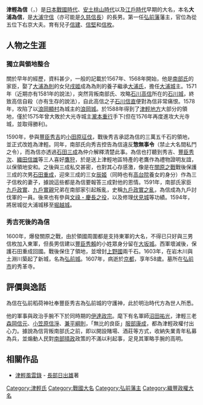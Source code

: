 {{Infobox officeholder 
| name= 津輕為信
| image= Tugaru Tamenobu.jpg
| caption= 
| order=[[弘前藩|弘前藩]]第1代藩主
| term_start=1590年
| term_end=1607年
| predecessor= 
| successor= [[津輕信枚|津輕信枚]]
| birth_date={{Birth date|1550|1|18}}<br />（天文19年1月1日）
| birth_place= 
| death_date={{Death date and age|1608|1|22|1550|1|18}}<br />（慶長12年12月5日）
| death_place= 
| module = {{日本武士 |child=yes
| 改名 = 扇（幼名）→大浦弥四郎→為信→津輕為信
| 別名 = 
| 諡号 = 
| 神号 = 
| 戒名 = 瑞祥院殿天室源棟大居士
| 霊名 = 
| 墓所 = 
| 官位 = 從五位下右京亮、從四位下右京大夫
| 幕府 = 
| 主君 = 
| 藩   = 
| 氏族 = （[[久慈氏|久慈氏]]？→）[[大浦氏|大浦氏]]→[[津輕氏|津輕氏]]
| 父母 = 
| 兄弟 = 
| 妻   = 
| 子   = 
| 特記事項 = 
 }}
}}
'''津輕為信'''（{{jpn|j=津軽 為信|kyu=津輕 爲信|kana=つがる ためのぶ|rm=Tsugaru Tamenobu}}，{{bd|1550年|1月18日|1608年|1月22日|catIdx=Tsugaru Tamenobu}}）是[[日本戰國時代|日本戰國時代]]、[[安土桃山時代|安土桃山時代]]以及[[江戶時代|江戶時代]]早期的大名，本名'''大浦為信'''，是[[大浦守信|大浦守信]]（亦可能是[[久慈信長|久慈信長]]）的長男。第一任[[弘前藩|弘前藩]]藩主，官位為從五位下右京大夫。育有兒子[[津輕信建|信建]]、[[津輕信堅|信堅]]和[[津輕信枚|信枚]]。

==人物之生涯==
===獨立與領地整合===
關於早年的經歷，資料甚少，一般的記載於1567年、1568年開始，他是[[南部氏|南部氏]]的家臣，娶了[[大浦為則|大浦為則]]的女兒[[戌姬|戌姬]]成為為則的養子繼承[[大浦氏|大浦氏]]，擔任[[大浦城|大浦城]]主。1571年（近期亦有1581年的說法），突然背叛南部氏、攻略[[石川高信|石川高信]]所在的[[石川城|石川城]]，終致高信自殺（亦有生存的說法），自此高信之子[[石川信直|石川信直]]便對為信非常痛恨。1578年，攻陷了以[[浪岡顯村|浪岡顯村]]為城主的[[浪岡城|浪岡城]]。於1588年得到了[[津輕地方|津輕地方]]大部分的領地，僅於1575年曾大敗於大光寺城主[[瀧本重行|瀧本重行]]手下(但在1576年再度進攻大光寺城，並取得勝利)。

1590年，參與[[豐臣秀吉|豐臣秀吉]]的[[小田原征伐|小田原征伐]]，戰後秀吉承認為信的三萬五千石的領地，並正式改姓為津輕。同年，南部氏向秀吉控告為信違反'''惣無事令'''（禁止大名間私鬥之令），而為信亦透過[[石田三成|石田三成]]為仲介解釋清楚此事。為信也打聽到秀吉、[[豐臣秀次|豐臣秀次]]、[[織田信雄|織田信雄]]等三人喜好[[鷹狩|鷹狩]]，於是送上津輕地區特產的老鷹作為禮物證明友誼，以保領地安和。之後與三成私交甚密，也對其心存感激，像是在[[關原之戰|關原之戰]]戰後保護三成的次男[[石田重成|石田重成]]，迎來三成的三女[[辰姬|辰姬]]（同時也有[[高台院|高台院]]養女的身分）作為三子信枚的妻子，據說這些都是為信要報答三成對他的恩情。1591年，南部氏家臣[[九戶政實|九戶政實]]、[[九戶實親|九戶實親]]兄弟在南部家引起叛亂，史稱[[九戶政實之亂|九戶政實之亂]]，為信成為九戶討伐軍的一員。後來也有參與[[萬歷朝鮮戰爭|文祿・慶長之役]]，以及修理[[伏見城|伏見城]]等功績。1594年，將居城從大浦城移至[[堀越城|堀越城]]。

===秀吉死後的為信===
1600年，爆發關原之戰，由於領國周圍都是支持東軍的大名，不得已只好與三男信枚加入東軍，但長男信建以[[豐臣秀賴|豐臣秀賴]]的小姓眾身分留在[[大坂城|大坂城]]。西軍壞滅後，保護石田重成回國。戰後保住了領地，並增封[[上野國|上野國]]兩千石。1603年，在岩木川與土淵川築起了新城，名為[[弘前城|弘前城]]。1607年，病逝於[[京都|京都]]，享年58歲。墓所在[[弘前市|弘前市]]的秀革寺。

==評價與逸話==
為信在弘前稻荷神社奉豐臣秀吉為弘前城的守護神，此於明治時代方為世人所悉。

{{Fact|津輕為信有「津輕風雲兒」的稱呼，由於他留著長長的鬍鬚也被稱為「津輕的美髯公」，原因據說是他相當崇拜中國[[三國時代|三國時代]]的[[關羽|關羽]]。|time=2013-05-09T14:37:46+00:00}}他的軍事與政治手腕不下於同時期的[[伊達政宗|伊達政宗]]。麾下有名軍師[[沼田祐光|沼田祐光]]，津輕三老[[森岡信元|森岡信元]]、[[小笠原信淨|小笠原信淨]]、[[兼平綱則|兼平綱則]]，「無比的良臣」[[服部康成|服部康成]]，都為津輕政權付出心力。據說為信背叛南部氏之前，即以開設賭場、酒莊等方式，收納失業青年私募為兵，並煽動人民對[[南部晴政|南部晴政]]政策的不滿以利起事，足見其軍略手腕的高明。

==相關作品==
*[[津輕風雲錄|津輕風雲錄]] - [[長部日出雄|長部日出雄]]著

{{弘前藩主}}
{{Authority control}}
{{DEFAULTSORT:Tsugaru Taminobu}}
[[Category:津輕氏|Category:津輕氏]]
[[Category:戰國大名|Category:戰國大名]]
[[Category:弘前藩主|Category:弘前藩主]]
[[Category:織豐政權大名|Category:織豐政權大名]]